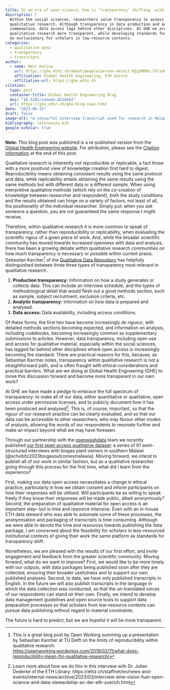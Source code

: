 ```yaml
---
title: In an era of open science, how is ‘transparency’ shifting  within qualitative research
description: |
  Within the social sciences, researchers value transparency to assess the scientific rigour of
  qualitative research. Although transparency in data production and analysis are increasingly
  commonplace, data access lags behind other disciplines. At GHE we are working to make our
  qualitative research more transparent, while developing standards for open access that will not
  be exclusionary for scholars in low-resource contexts.
categories:
  - qualitative data
  - transparency
  - transcripts
author:
  - name: Marc Kalina
    url: https://ghe.ethz.ch/about/people/person-detail.Mjg5MDMx.TGlzdC80MTI2LC0xNDYwMDMwNTU3.html
    affiliation: Global Health Engineering, ETH Zurich
    affiliation-url: https://ghe.ethz.ch
citation:
  type: post
  container-title: Global Health Engineering Blog
  doi: "10.5281/zenodo.8318442"
  url: https://ghe.ethz.ch/ghe-blog-news.html
date: "2023-06-21"
draft: false
image-alt: "A colourful interview transcript used for research in Malawi, using earthy colours. Created by Bing Image Creator. "
bibliography: references.bib
google-scholar: true
---
```


**Note:** This blog post was published is a re-published version from the [Global Health Engineering website](https://ghe.ethz.ch/ghe-blog-news/2023/09/in-an-era-of-open-science-how-is-transparency-shifting-within-qualitative-research.html). For attribution, please see the [Citation information](https://global-health-engineering.github.io/website/3-blog/posts/2023-09-04-qualitative-data/#citation) at the end of this post.

Qualitative research is inherently not reproducible or replicable, a fact those with a more positivist view of knowledge creation find hard to digest. Reproducibility means obtaining consistent results using the same protocol and data, while replicability entails obtaining the same results using the same methods but with different data or a different sample. When using interpretive qualitative methods (which rely on the co-creation of knowledge between researcher and respondent), both the study conditions and the results obtained can hinge on a variety of factors, not least of all, the positionality of the individual researcher. Simply put: when you ask someone a question, you are not guaranteed the same response I might receive.

Therefore, within qualitative research it is more common to speak of transparency, rather than reproducibility or replicability, when evaluating the scientific rigour of a given piece of work. And, while the broader scientific community has moved towards increased openness with data and analysis, there has been a growing debate within qualitative research communities on how much transparency is necessary or possible within current praxis. Sebastian Karcher[^1] of the [Qualitative Data Repository](https://qdr.syr.edu/) has helpfully distinguished between three three types of transparency most relevant in qualitative research.

[^1]: This is a great blog post by Open Working summing up a presentation by Sebastian Karcher at TU Delft on the limits of reproducibility within qualitative research: <https://openworking.wordpress.com/2019/02/11/what-does-reproducibility-mean-for-qualitative-research/>

1.  **Production transparency:** Information on how a study generates or collects data. This can include an interview schedule, and the types of methodological detail that would flesh out a good methods section, such as sample, subject recruitment, exclusion criteria, etc.
2.  **Analytic transparency:** Information on how data is prepared and analysed.
3.  **Data access:** Data availability, including access conditions.

Of these forms, the first two have become increasingly *de rigueur*, with detailed methods sections becoming expected, and information on analysis, including codebooks, becoming increasingly common as supplementary submissions to articles. However, data transparency, including open use and access for qualitative material, especially within the social sciences, has lagged far behind other disciplines where open access is increasingly becoming the standard. There are practical reasons for this, because, as Sebastian Karcher notes, transparency within qualitative research is not a straightforward path, and is often fraught with ethical considerations and practical barriers. What are we doing at Global Health Engineering (GHE) to move this discussion forward and become more transparent in our own work?

At GHE we have made a pledge to embrace the full spectrum of transparency: to make all of our data, either quantitative or qualitative, open access under permissive licenses, and to publicly document how it has been produced and analysed[^2]. This is, of course, important, so that the rigour of our research practice can be clearly evaluated, and so that our data can be accessible to other researchers, who may favour other modes of analysis, allowing the words of our respondents to resonate further and make an impact beyond what we may have foreseen.

[^2]: Learn more about how we do this in this interview with Dr. Julian Dederke of the ETH Library: https://ethz.ch/staffnet/en/news-and-events/internal-news/archive/2023/03/interview-eine-vision-fuer-open-science-and-data-stewardship-an-der-eth-zuerich.html

Through our partnership with the [openwashdata](https://openwashdata.org/) team we recently published [our first open access qualitative dataset](https://openwashdata.github.io/biogasoutcomesmalawi/): a series of 61 semi-structured interviews with biogas plant owners in southern Malawi [@schobitz2023biogasoutcomesmalawia]. Moving forward, we intend to publish all of our work in similar fashion, but as a qualitative researcher going through this process for the first time, what did I learn from the experience?

First, making our data open access necessitates a change in ethical practice, particularly in how we obtain consent and inform participants on how their responses will be utilised. Will participants be as willing to speak freely if they know their responses will be made public, albeit anonymously? Second, the preparation of qualitative material for open access is an important step-- but is time and resource intensive. Even with an in-house ETH data steward who was able to automate some of these processes, the anonymisation and packaging of transcripts is time consuming. Although we were able to devote the time and resources towards publishing the data package, I am concerned about the feasibility for scholars in less-resourced institutional contexts of giving their work the same platform as standards for transparency shift.

Nonetheless, we are pleased with the results of our first effort, and invite engagement and feedback from the greater scientific community. Moving forward, what do we want to improve? First, we would like to be more timely with our outputs, with data packages being published soon after they are collected, ensuring their broader usefulness and to support our own published analyses. Second, to date, we have only published transcripts in English. In the future we will also publish transcripts in the language in which the data collection was conducted, so that the un-translated voices of our respondents can stand on their own. Finally, we intend to develop data management guidelines and open source tools to support data preparation processes so that scholars from low-resource contexts can pursue data publishing without regard to material constraints.

The future is hard to predict, but we are hopeful it will be more transparent.
